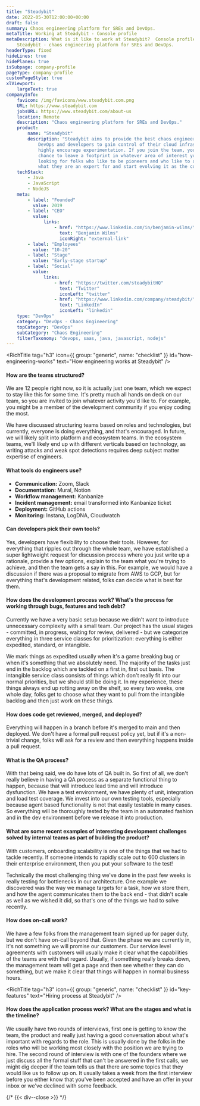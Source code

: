 ```yaml
---
title: "Steadybit"
date: 2022-05-30T12:00:00+00:00
draft: false
summary: Chaos engineering platform for SREs and DevOps.
metaTitle: Working at Steadybit - Console profile
metaDescription: What is it like to work at Steadybit?  Console profile behind the scenes at
    Steadybit - chaos engineering platform for SREs and DevOps.
headerType: fixed
hideLines: true
hidePlanes: true
isSubpage: company-profile
pageType: company-profile
customPageStyle: true
xlViewport:
    largeText: true
companyInfo:
    favicon: /img/favicons/www.steadybit.com.png
    URL: https://www.steadybit.com
    jobsURL: https://www.steadybit.com/about-us
    location: Remote
    description: "Chaos engineering platform for SREs and DevOps."
    product:
        name: "Steadybit"
        description: "Steadybit aims to provide the best chaos engineering platform for SREs,
            DevOps and developers to gain control of their cloud infrastructure. We
            highly encourage experimentation. If you join the team, you'll have a
            chance to leave a footprint in whatever area of interest you have. We are
            looking for folks who like to be pioneers and who like to actively grab
            what they are an expert for and start evolving it as the company grows."
    techStack:
        - Java
        - JavaScript
        - NodeJS
    meta:
        - label: "Founded"
          value: 2019
        - label: "CEO"
          value:
              links:
                  - href: "https://www.linkedin.com/in/benjamin-wilms/"
                    text: "Benjamin Wilms"
                    iconRight: "external-link"
        - label: "Employees"
          value: "10-20"
        - label: "Stage"
          value: "Early-stage startup"
        - label: "Social"
          value:
              links:
                  - href: "https://twitter.com/steadybitHQ"
                    text: "Twitter"
                    iconLeft: "twitter"
                  - href: "https://www.linkedin.com/company/steadybit/"
                    text: "LinkedIn"
                    iconLeft: "linkedin"
    type: "DevOps"
    category: "DevOps - Chaos Engineering"
    topCategory: "DevOps"
    subCategory: "Chaos Engineering"
    filterTaxonomy: "devops, saas, java, javascript, nodejs"
---
```


<span id="wrapper-1" className="nav-anchor" anchor-name="how-engineering-works"></span>

<RichTitle tag="h3" icon={{ group: "generic", name: "checklist" }} id="how-engineering-works" text="How engineering works at Steadybit" />

#### How are the teams structured?

We are 12 people right now, so it is actually just one team, which we expect to
stay like this for some time. It's pretty much all hands on deck on our team, so
you are invited to join whatever activity you'd like to. For example, you might
be a member of the development community if you enjoy coding the most.

We have discussed structuring teams based on roles and technologies, but
currently, everyone is doing everything, and that's encouraged. In future, we
will likely split into platform and ecosystem teams. In the ecosystem teams,
we'll likely end up with different verticals based on technology, as writing
attacks and weak spot detections requires deep subject matter expertise of
engineers.

#### What tools do engineers use?

-   **Communication:** Zoom, Slack
-   **Documentation:** Mural, Notion
-   **Workflow management:** Kanbanize
-   **Incident management:** email transformed into Kanbanize ticket
-   **Deployment:** GitHub actions
-   **Monitoring:** Instana, LogDNA, Cloudwatch

#### Can developers pick their own tools?

Yes, developers have flexibility to choose their tools. However, for everything
that ripples out through the whole team, we have established a super lightweight
request for discussion process where you just write up a rationale, provide a
few options, explain to the team what you're trying to achieve, and then the
team gets a say in this. For example, we would have a discussion if there was a
proposal to migrate from AWS to GCP, but for everything that's development
related, folks can decide what is best for them.

#### How does the development process work? What's the process for working through bugs, features and tech debt?

Currently we have a very basic setup because we didn't want to introduce
unnecessary complexity with a small team. Our project has the usual stages -
committed, in progress, waiting for review, delivered - but we categorize
everything in three service classes for prioritization: everything is either
expedited, standard, or intangible.

We mark things as expedited usually when it's a game breaking bug or when it's
something that we absolutely need. The majority of the tasks just end in the
backlog which are tackled on a first in, first out basis. The intangible service
class consists of things which don't really fit into our normal priorities, but
we should still be doing it. In my experience, these things always end up
rotting away on the shelf, so every two weeks, one whole day, folks get to
choose what they want to pull from the intangible backlog and then just work on
these things.

#### How does code get reviewed, merged, and deployed?

Everything will happen in a branch before it's merged to main and then deployed.
We don't have a formal pull request policy yet, but if it's a non-trivial
change, folks will ask for a review and then everything happens inside a pull
request.

#### What is the QA process?

With that being said, we do have lots of QA built in. So first of all, we don't
really believe in having a QA process as a separate functional thing to happen,
because that will introduce lead time and will introduce dysfunction. We have a
test environment, we have plenty of unit, integration and load test coverage. We
invest into our own testing tools, especially because agent based functionality
is not that easily testable in many cases. So everything will be thoroughly
tested by the team in an automated fashion and in the dev environment before we
release it into production.

#### What are some recent examples of interesting development challenges solved by internal teams as part of building the product?

With customers, onboarding scalability is one of the things that we had to
tackle recently. If someone intends to rapidly scale out to 600 clusters in
their enterprise environment, then you put your software to the test!

Technically the most challenging thing we've done in the past few weeks is
really testing for bottlenecks in our architecture. One example we discovered
was the way we manage targets for a task, how we store them, and how the agent
communicates them to the back end - that didn't scale as well as we wished it
did, so that's one of the things we had to solve recently.

#### How does on-call work?

We have a few folks from the management team signed up for pager duty, but we
don't have on-call beyond that. Given the phase we are currently in, it's not
something we will promise our customers. Our service level agreements with
customers will usually make it clear what the capabilities of the teams are with
that regard. Usually, if something really breaks down, the management team will
get a page and then see whether they can do something, but we make it clear that
things will happen in normal business hours.

<span id="wrapper-2" className="nav-anchor" anchor-name="hiring-process"></span>

<RichTitle tag="h3" icon={{ group: "generic", name: "checklist" }} id="key-features" text="Hiring process at Steadybit" />

#### How does the application process work? What are the stages and what is the timeline?

We usually have two rounds of interviews, first one is getting to know the team,
the product and really just having a good conversation about what's important
with regards to the role. This is usually done by the folks in the roles who
will be working most closely with the position we are trying to hire. The second
round of interview is with one of the founders where we just discuss all the
formal stuff that can't be answered in the first calls, we might dig deeper if
the team tells us that there are some topics that they would like us to follow
up on. It usually takes a week from the first interview before you either know
that you've been accepted and have an offer in your inbox or we've declined with
some feedback.

{/* {{< div--close >}} */}
